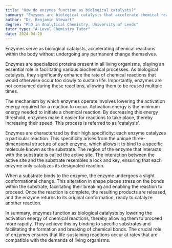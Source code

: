 ```yaml
---
title: "How do enzymes function as biological catalysts?"
summary: "Enzymes are biological catalysts that accelerate chemical reactions in the body while remaining unchanged and not consumed in the process."
author: "Dr. Benjamin Stewart"
degree: "PhD in Analytical Chemistry, University of Leeds"
tutor_type: "A-Level Chemistry Tutor"
date: 2024-04-20
---
```


Enzymes serve as biological catalysts, accelerating chemical reactions within the body without undergoing any permanent change themselves.

Enzymes are specialized proteins present in all living organisms, playing an essential role in facilitating various biochemical processes. As biological catalysts, they significantly enhance the rate of chemical reactions that would otherwise occur too slowly to sustain life. Importantly, enzymes are not consumed during these reactions, allowing them to be reused multiple times.

The mechanism by which enzymes operate involves lowering the activation energy required for a reaction to occur. Activation energy is the minimum energy needed to initiate a chemical reaction. By decreasing this energy threshold, enzymes make it easier for reactions to take place, thereby increasing their speed. This process is referred to as 'catalysis'.

Enzymes are characterized by their high specificity; each enzyme catalyzes a particular reaction. This specificity arises from the unique three-dimensional structure of each enzyme, which allows it to bind to a specific molecule known as the substrate. The region of the enzyme that interacts with the substrate is called the active site. The interaction between the active site and the substrate resembles a lock and key, ensuring that each enzyme only catalyzes its designated reaction.

When a substrate binds to the enzyme, the enzyme undergoes a slight conformational change. This alteration in shape places stress on the bonds within the substrate, facilitating their breaking and enabling the reaction to proceed. Once the reaction is complete, the resulting products are released, and the enzyme returns to its original conformation, ready to catalyze another reaction.

In summary, enzymes function as biological catalysts by lowering the activation energy of chemical reactions, thereby allowing them to proceed more rapidly. They achieve this by binding to specific substrates and facilitating the formation and breaking of chemical bonds. The crucial role of enzymes ensures that life-sustaining reactions occur at rates that are compatible with the demands of living organisms.
    